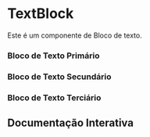 

<Meta of={Story} />

# TextBlock

Este é um componente de Bloco de texto.

### Bloco de Texto Primário

<Canvas of={Story.TextBlockPrimary} layout="centered" />

### Bloco de Texto Secundário

<Canvas of={Story.TextBlockSecondary} layout="centered" />

### Bloco de Texto Terciário

<Canvas of={Story.TextBlockTertiary} layout="centered" />


## Documentação Interativa

<Primary />
<Controls />
